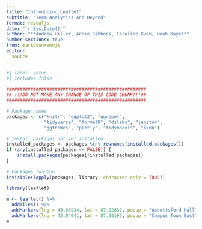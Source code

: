 ```yaml
---
title: "Introducing Leaflet"
subtitle: "Team Analytics and Beyond"
format: revealjs
date: "`r Sys.Date()`"
author: "**Andrew Hiller, Annie Gibbons, Caroline Kwak, Noah Kaye**"
number-sections: true
from: markdown+emoji
editor: 
  source
---
```


```r
#| label: setup
#| include: false

####################################################
## !!!DO NOT MAKE ANY CHANGE OF THIS CODE CHUNK!!!##
####################################################

# Package names
packages <- c("knitr", "ggplot2", "ggrepel", 
              "tidyverse", "formatR", "dslabs", "janitor", 
              "ggthemes", "plotly", "tidymodels", "kknn")

# Install packages not yet installed
installed_packages <- packages %in% rownames(installed.packages())
if (any(installed_packages == FALSE)) {
    install.packages(packages[!installed_packages])
}

# Packages loading
invisible(lapply(packages, library, character.only = TRUE))
```


```r

library(leaflet)

m <- leaflet() %>%
  addTiles() %>%
  addMarkers(lng = 43.03934, lat = 87.92832, popup = "Abbottsford Hall") %>%
  addMarkers(lng = 43.04041, lat = 87.93195, popup = "Campus Town East")
m

```